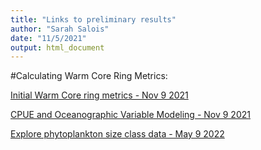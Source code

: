 ```yaml
---
title: "Links to preliminary results"
author: "Sarah Salois"
date: "11/5/2021"
output: html_document
---
```

  
  <!-- ADD LINKS BELOW, note, using the RMD link syntax will open the presentation in the same tab, which is annoying. Use the html with the "_blank" to fix that behavior --> #Calculating Warm Core Ring Metrics:
  
  
<a href="https://ssalois1.github.io/preliminary_results/calc_dist_to_wcr.html" target="_blank"> Initial Warm Core ring metrics - Nov 9 2021 </a>
  
  
<a href="https://ssalois1.github.io/preliminary_results/analyze_pulse_with_env.html" target="_blank"> CPUE and Oceanographic Variable Modeling - Nov 9 2021 </a>  

<a href="https://ssalois1.github.io/preliminary_results/vis_phyto_size_class.html" target="_blank"> Explore phytoplankton size class data - May 9 2022 </a>
 